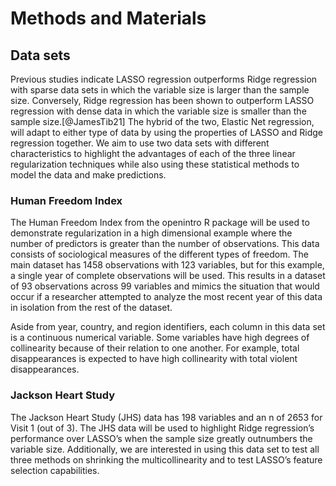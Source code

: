 # Methods and Materials

## Data sets

Previous studies indicate LASSO regression outperforms Ridge regression with sparse data sets in which the variable size is larger than the sample size. Conversely, Ridge regression has been shown to outperform LASSO regression with dense data in which the variable size is smaller than the sample size.[@JamesTib21] The hybrid of the two, Elastic Net regression, will adapt to either type of data by using the properties of LASSO and Ridge regression together. We aim to use two data sets with different characteristics to highlight the advantages of each of the three linear regularization techniques while also using these statistical methods to model the data and make predictions.

### Human Freedom Index

The Human Freedom Index from the openintro R package will be used to demonstrate regularization in a high dimensional example where the number of predictors is greater than the number of observations. This data consists of sociological measures of the different types of freedom. The main dataset has 1458 observations with 123 variables, but for this example, a single year of complete observations will be used. This results in a dataset of 93 observations across 99 variables and mimics the situation that would occur if a researcher attempted to analyze the most recent year of this data in isolation from the rest of the dataset. 

Aside from year, country, and region identifiers, each column in this data set is a continuous numerical variable. Some variables have high degrees of collinearity because of their relation to one another. For example, total disappearances is expected to have high collinearity with total violent disappearances. 

### Jackson Heart Study

The Jackson Heart Study (JHS) data has 198 variables and an n of 2653 for Visit 1 (out of 3). The JHS data will be used to highlight Ridge regression's performance over LASSO's when the sample size greatly outnumbers the variable size. Additionally, we are interested in using this data set to test all three methods on shrinking the multicollinearity and to test LASSO's feature selection capabilities.
